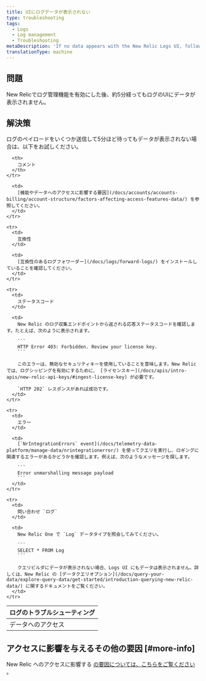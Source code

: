 ```yaml
---
title: UIにログデータが表示されない
type: troubleshooting
tags:
  - Logs
  - Log management
  - Troubleshooting
metaDescription: 'If no data appears with the New Relic Logs UI, follow these troubleshooting tips.'
translationType: machine
---
```


## 問題

New Relicでログ管理機能を有効にした後、約5分経ってもログのUIにデータが表示されません。

## 解決策

ログのペイロードをいくつか送信して5分ほど待ってもデータが表示されない場合は、以下をお試しください。

<table>
  <thead>
    <tr>
      <th>
        ログのトラブルシューティング
      </th>

      <th>
        コメント
      </th>
    </tr>
  </thead>

  <tbody>
    <tr>
      <td>
        データへのアクセス
      </td>

      <td>
        [機能やデータへのアクセスに影響する要因](/docs/accounts/accounts-billing/account-structure/factors-affecting-access-features-data/) を参照してください。
      </td>
    </tr>

    <tr>
      <td>
        互換性
      </td>

      <td>
        [互換性のあるログフォワーダー](/docs/logs/forward-logs/) をインストールしていることを確認してください。
      </td>
    </tr>

    <tr>
      <td>
        ステータスコード
      </td>

      <td>
        New Relic のログ収集エンドポイントから返される応答ステータスコードを確認します。たとえば、次のように表示されます。

        ```
        HTTP Error 403: Forbidden. Review your license key.
        ```

        このエラーは、無効なセキュリティキーを使用していることを意味します。New Relicでは、ログシッピングを有効にするために、 [ライセンスキー](/docs/apis/intro-apis/new-relic-api-keys/#ingest-license-key) が必要です。

        `HTTP 202` レスポンスがあれば成功です。
      </td>
    </tr>

    <tr>
      <td>
        エラー
      </td>

      <td>
        [`NrIntegrationErrors` event](/docs/telemetry-data-platform/manage-data/nrintegrationerror/) を使ってクエリを実行し、ロギングに関連するエラーがあるかどうかを確認します。例えば、次のようなメッセージを探します。

        ```
        Error unmarshalling message payload
        ```
      </td>
    </tr>

    <tr>
      <td>
        問い合わせ `ログ`
      </td>

      <td>
        New Relic One で `Log` データタイプを照会してみてください。

        ```
        SELECT * FROM Log
        ```

        クエリビルダにデータが表示されない場合、Logs UI にもデータは表示されません。詳しくは、New Relic の [データクエリオプション](/docs/query-your-data/explore-query-data/get-started/introduction-querying-new-relic-data/) に関するドキュメントをご覧ください。
      </td>
    </tr>
  </tbody>
</table>

## アクセスに影響を与えるその他の要因 [#more-info]

New Relic へのアクセスに影響する [の要因については、こちらをご覧ください](/docs/accounts/accounts-billing/general-account-settings/factors-affecting-access-features-data) 。
